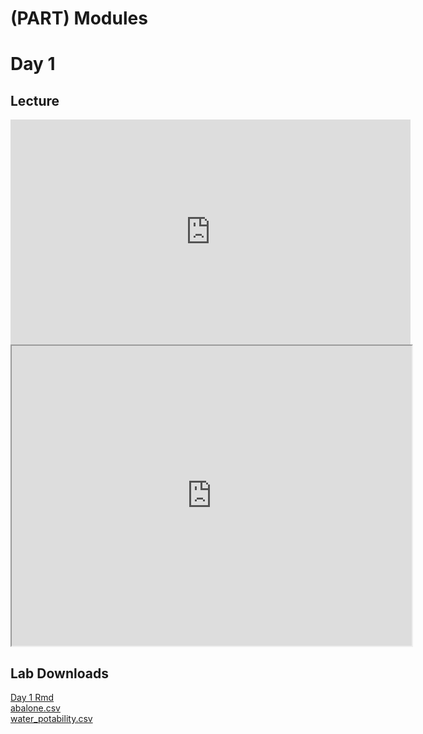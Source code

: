 # (PART) Modules {-}

# Day 1

## Lecture

<iframe width="640" height="360" src="https://www.youtube.com/embed/U1SISPhYZdk" title="YouTube video player" frameborder="0" allow="accelerometer; autoplay; clipboard-write; encrypted-media; gyroscope; picture-in-picture; web-share" referrerpolicy="strict-origin-when-cross-origin" allowfullscreen></iframe>


<iframe src="https://docs.google.com/presentation/d/1H8WYnii2Vdm5x8aA9nRKxSsFODOQRPf9/preview" width="640" height="480" allow="autoplay"></iframe>  


## Lab Downloads
[Day 1 Rmd](https://drive.google.com/file/d/1yfOvH9V7Bfv10zSSZn7YVtd-onhiR1zl/view?usp=sharing)  
[abalone.csv](https://drive.google.com/file/d/1taCATRfEQxTA0sUqw1dBgX9812DUSMZq/view?usp=drive_link)  
[water_potability.csv](https://drive.google.com/file/d/1ZOTY43EyPoNBltGedDfOdsKzq9HSA77e/view?usp=sharing)  
